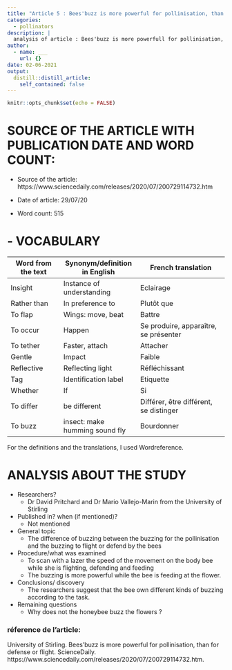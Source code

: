 ```yaml
---
title: "Article 5 : Bees'buzz is more powerful for pollinisation, than for defense or flight"
categories: 
  - pollinators
description: |
  analysis of article : Bees'buzz is more powerfull for pollinisation, than for defense or flight 
author:
  - name: ___
    url: {}
date: 02-06-2021
output:
  distill::distill_article:
    self_contained: false
---
```


```r
knitr::opts_chunk$set(echo = FALSE)
```

# SOURCE OF THE ARTICLE WITH PUBLICATION DATE AND WORD COUNT: 

* Source of the article: https://www.sciencedaily.com/releases/2020/07/200729114732.htm

* Date of article: 29/07/20

* Word count: 515

# - VOCABULARY

| **Word from the text** | **Synonym/definition in English** | **French translation**                 |
|------------------------|-----------------------------------|----------------------------------------|
| Insight                | Instance of understanding         | Eclairage                              |
| Rather than            | In preference to                  | Plutôt que                             |
| To flap                   | Wings: move, beat                 | Battre                                 |
| To occur                  | Happen                            | Se produire, apparaître, se présenter  |
| To tether                 | Faster, attach                    | Attacher                               |
| Gentle                 | Impact                            | Faible                                 |
| Reflective             | Reflecting light                  | Réfléchissant                          |
| Tag                    | Identification label              | Etiquette                              |
| Whether                | If                                | Si                                     |
| To differ                 | be different                      | Différer, être différent, se distinger |
| To buzz                   | insect: make humming sound fly    | Bourdonner                             |


For the definitions and the translations, I used Wordreference.

# ANALYSIS ABOUT THE STUDY

* Researchers?
  + Dr David Pritchard and Dr Mario Vallejo-Marin from the University of Stirling

* Published in? when (if mentioned)? 
  + Not mentioned


* General topic
  + The difference of buzzing between the buzzing for the pollinisation and the buzzing to flight or defend by the bees

* Procedure/what was examined 
  + To scan with a lazer the speed of the movement on the body bee while she is flighting, defending and feeding
  + The buzzing is more powerful while the bee is feeding at the flower.


* Conclusions/ discovery 
  + The researchers suggest that the bee own different kinds of buzzing according to the task.


* Remaining questions
  + Why does not the honeybee buzz the flowers ?

### réference de l'article:

University of Stirling. Bees'buzz is more powerful for pollinisation, than for defense or flight. ScienceDaily. https://www.sciencedaily.com/releases/2020/07/200729114732.htm. 








